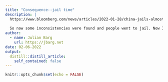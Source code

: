 ```yaml
---
title: "Consequence--jail time"
description: |
  https://www.bloomberg.com/news/articles/2022-01-28/china-jails-almost-50-steel-executives-for-faking-emissions-data . Would have loved to see this story discussed more widely. 50 steel executives jailed for faking emissions data. It was somewhat of an open secret in China that firms would fake their emissions data. What are you going to do if not reaching your goal is not an option? As a response, China implemented a mandate that data would be send live from the source (sensors at the smoke stacks from what I understand) to the regulator. Now, even if a company wanted to fake their data, there is a high chance that there would be some discontinuities in the data when they change over from one data source (sensors) to another--a computer generating random data. The Institute of Public and Environmental Affairs, a Beijing-based NGO, has some of the data, which is very cool.
  
  So now some inconsistencies were found and people went to jail. Now I am wondering: who should go to jail for corporate environmental crimes? Environmental fines are often seen as the cost of doing business. I think it is fair to say that jail time for environmental crimes is rare, especially in countries like the US where corporations are more and more becomming persons, and executives have less and less personal responsibilities. Before I start discussing punishment on the body through imprisonment rather than on the organization, I should probably revisit Foucault's Discipline and Punish. But I think this warrants a debate. Serial polluters--people, not organizations--are a pest and I will hold onto that fragment of hope that they can be removed from industries.
author:
  - name: Julian Barg
    url: https://jbarg.net
date: 02-06-2022
output:
  distill::distill_article:
    self_contained: false
---
```



```r
knitr::opts_chunk$set(echo = FALSE)
```
